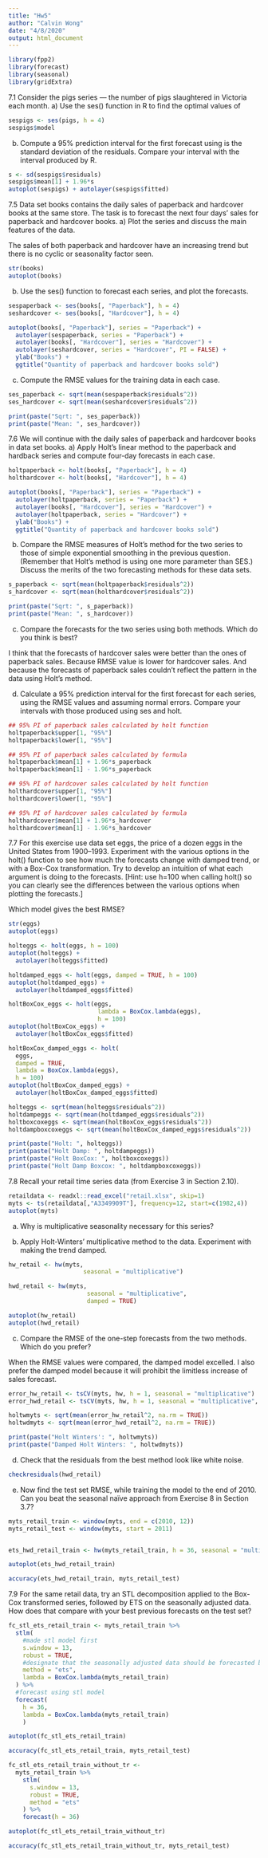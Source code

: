 ```yaml
---
title: "Hw5"
author: "Calvin Wong"
date: "4/8/2020"
output: html_document
---
```


```r
library(fpp2)
library(forecast)
library(seasonal)
library(gridExtra)
```

7.1
Consider the pigs series — the number of pigs slaughtered in Victoria each month.
a) Use the ses() function in R to find the optimal values of  
```r
sespigs <- ses(pigs, h = 4)
sespigs$model
```


b) Compute a 95% prediction interval for the first forecast using is the standard deviation of the residuals. Compare your interval with the interval produced by R.

```r
s <- sd(sespigs$residuals)
sespigs$mean[1] + 1.96*s
autoplot(sespigs) + autolayer(sespigs$fitted)
```


7.5
Data set books contains the daily sales of paperback and hardcover books at the same store. The task is to forecast the next four days’ sales for paperback and hardcover books.
a) Plot the series and discuss the main features of the data.

The sales of both paperback and hardcover have an increasing trend but there is no cyclic or seasonality factor seen.

```r
str(books)
autoplot(books)
```

b) Use the ses() function to forecast each series, and plot the forecasts.

```r
sespaperback <- ses(books[, "Paperback"], h = 4)
seshardcover <- ses(books[, "Hardcover"], h = 4)

autoplot(books[, "Paperback"], series = "Paperback") +
  autolayer(sespaperback, series = "Paperback") +
  autolayer(books[, "Hardcover"], series = "Hardcover") +
  autolayer(seshardcover, series = "Hardcover", PI = FALSE) +
  ylab("Books") +
  ggtitle("Quantity of paperback and hardcover books sold")
```

c) Compute the RMSE values for the training data in each case.

```r
ses_paperback <- sqrt(mean(sespaperback$residuals^2))
ses_hardcover <- sqrt(mean(seshardcover$residuals^2))

print(paste("Sqrt: ", ses_paperback))
print(paste("Mean: ", ses_hardcover))
```


7.6
We will continue with the daily sales of paperback and hardcover books in data set books.
a) Apply Holt’s linear method to the paperback and hardback series and compute four-day forecasts in each case.

```r
holtpaperback <- holt(books[, "Paperback"], h = 4)
holthardcover <- holt(books[, "Hardcover"], h = 4)

autoplot(books[, "Paperback"], series = "Paperback") +
  autolayer(holtpaperback, series = "Paperback") +
  autolayer(books[, "Hardcover"], series = "Hardcover") +
  autolayer(holtpaperback, series = "Hardcover") +
  ylab("Books") +
  ggtitle("Quantity of paperback and hardcover books sold")
```

b) Compare the RMSE measures of Holt’s method for the two series to those of simple exponential smoothing in the previous question. (Remember that Holt’s method is using one more parameter than SES.) Discuss the merits of the two forecasting methods for these data sets.

```r
s_paperback <- sqrt(mean(holtpaperback$residuals^2))
s_hardcover <- sqrt(mean(holthardcover$residuals^2))

print(paste("Sqrt: ", s_paperback))
print(paste("Mean: ", s_hardcover))
```

c) Compare the forecasts for the two series using both methods. Which do you think is best?

I think that the forecasts of hardcover sales were better than the ones of paperback sales. Because RMSE value is lower for hardcover sales. And because the forecasts of paperback sales couldn’t reflect the pattern in the data using Holt’s method.

d) Calculate a 95% prediction interval for the first forecast for each series, using the RMSE values and assuming normal errors. Compare your intervals with those produced using ses and holt.

```r
## 95% PI of paperback sales calculated by holt function
holtpaperback$upper[1, "95%"]
holtpaperback$lower[1, "95%"]

## 95% PI of paperback sales calculated by formula
holtpaperback$mean[1] + 1.96*s_paperback
holtpaperback$mean[1] - 1.96*s_paperback

## 95% PI of hardcover sales calculated by holt function
holthardcover$upper[1, "95%"]
holthardcover$lower[1, "95%"]

## 95% PI of hardcover sales calculated by formula
holthardcover$mean[1] + 1.96*s_hardcover
holthardcover$mean[1] - 1.96*s_hardcover
```

7.7
For this exercise use data set eggs, the price of a dozen eggs in the United States from 1900–1993. Experiment with the various options in the holt() function to see how much the forecasts change with damped trend, or with a Box-Cox transformation. Try to develop an intuition of what each argument is doing to the forecasts.
[Hint: use h=100 when calling holt() so you can clearly see the differences between the various options when plotting the forecasts.]

Which model gives the best RMSE?

```r
str(eggs)
autoplot(eggs)
```

```r
holteggs <- holt(eggs, h = 100)
autoplot(holteggs) +
  autolayer(holteggs$fitted)
```

```r
holtdamped_eggs <- holt(eggs, damped = TRUE, h = 100)
autoplot(holtdamped_eggs) +
  autolayer(holtdamped_eggs$fitted)
```

```r
holtBoxCox_eggs <- holt(eggs, 
                         lambda = BoxCox.lambda(eggs), 
                         h = 100)
autoplot(holtBoxCox_eggs) +
  autolayer(holtBoxCox_eggs$fitted)
```

```r
holtBoxCox_damped_eggs <- holt(
  eggs, 
  damped = TRUE,
  lambda = BoxCox.lambda(eggs),
  h = 100)
autoplot(holtBoxCox_damped_eggs) +
  autolayer(holtBoxCox_damped_eggs$fitted)
```

```r
holteggs <- sqrt(mean(holteggs$residuals^2))
holtdampeggs <- sqrt(mean(holtdamped_eggs$residuals^2))
holtboxcoxeggs <- sqrt(mean(holtBoxCox_eggs$residuals^2))
holtdampboxcoxeggs <- sqrt(mean(holtBoxCox_damped_eggs$residuals^2))

print(paste("Holt: ", holteggs))
print(paste("Holt Damp: ", holtdampeggs))
print(paste("Holt BoxCox: ", holtboxcoxeggs))
print(paste("Holt Damp Boxcox: ", holtdampboxcoxeggs))
```

7.8
Recall your retail time series data (from Exercise 3 in Section 2.10).

```r
retaildata <- readxl::read_excel("retail.xlsx", skip=1)
myts <- ts(retaildata[,"A3349909T"], frequency=12, start=c(1982,4))
autoplot(myts)
```

a) Why is multiplicative seasonality necessary for this series?



b) Apply Holt-Winters’ multiplicative method to the data. Experiment with making the trend damped.

```r
hw_retail <- hw(myts,
                     seasonal = "multiplicative")

hwd_retail <- hw(myts,
                      seasonal = "multiplicative",
                      damped = TRUE)

autoplot(hw_retail)
autoplot(hwd_retail)
```

c) Compare the RMSE of the one-step forecasts from the two methods. Which do you prefer?

When the RMSE values were compared, the damped model excelled. I also prefer the damped model because it will prohibit the limitless increase of sales forecast.

```r
error_hw_retail <- tsCV(myts, hw, h = 1, seasonal = "multiplicative")
error_hwd_retail <- tsCV(myts, hw, h = 1, seasonal = "multiplicative", damped = TRUE)

holtwmyts <- sqrt(mean(error_hw_retail^2, na.rm = TRUE))
holtwdmyts <- sqrt(mean(error_hwd_retail^2, na.rm = TRUE))

print(paste("Holt Winters': ", holtwmyts))
print(paste("Damped Holt Winters: ", holtwdmyts))
```

d) Check that the residuals from the best method look like white noise.

```r
checkresiduals(hwd_retail)
```

e) Now find the test set RMSE, while training the model to the end of 2010. Can you beat the seasonal naïve approach from Exercise 8 in Section 3.7?

```r
myts_retail_train <- window(myts, end = c(2010, 12))
myts_retail_test <- window(myts, start = 2011)


ets_hwd_retail_train <- hw(myts_retail_train, h = 36, seasonal = "multiplicative", damped = TRUE)

autoplot(ets_hwd_retail_train)
```

```r
accuracy(ets_hwd_retail_train, myts_retail_test)
```

7.9
For the same retail data, try an STL decomposition applied to the Box-Cox transformed series, followed by ETS on the seasonally adjusted data. How does that compare with your best previous forecasts on the test set?

```r
fc_stl_ets_retail_train <- myts_retail_train %>%
  stlm(
    #made stl model first
    s.window = 13,
    robust = TRUE,
    #designate that the seasonally adjusted data should be forecasted by ETS method.
    method = "ets",
    lambda = BoxCox.lambda(myts_retail_train)
  ) %>%
  #forecast using stl model
  forecast(
    h = 36,
    lambda = BoxCox.lambda(myts_retail_train)
    )
```

```r
autoplot(fc_stl_ets_retail_train)
```

```r
accuracy(fc_stl_ets_retail_train, myts_retail_test)
```

```r
fc_stl_ets_retail_train_without_tr <- 
  myts_retail_train %>%
    stlm(
      s.window = 13,
      robust = TRUE,
      method = "ets"
    ) %>%
    forecast(h = 36)

autoplot(fc_stl_ets_retail_train_without_tr)
```

```r
accuracy(fc_stl_ets_retail_train_without_tr, myts_retail_test)
```

